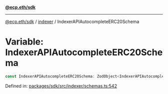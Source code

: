 [**@ecp.eth/sdk**](../../index.mdx)

***

[@ecp.eth/sdk](/sdk-reference/index.mdx) / [indexer](/sdk-reference/indexer/index.mdx) / IndexerAPIAutocompleteERC20Schema

# Variable: IndexerAPIAutocompleteERC20Schema

```ts
const IndexerAPIAutocompleteERC20Schema: ZodObject<IndexerAPIAutocompleteERC20SchemaType>;
```

Defined in: [packages/sdk/src/indexer/schemas.ts:542](https://github.com/ecp-eth/comments-monorepo/blob/main/packages/sdk/src/indexer/schemas.ts#L542)
